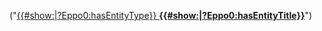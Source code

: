 {{{1}}}("<a href='{{SERVER}}/wiki/{{{1}}}'>{{#show:{{{1}}}|?Eppo0:hasEntityType}} <b>{{#show:{{{1}}}|?Eppo0:hasEntityTitle}}</b></a>")
